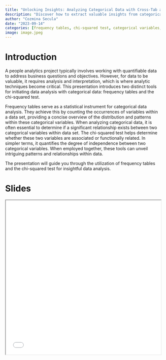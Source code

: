 ```yaml
---
title: "Unlocking Insights: Analyzing Categorical Data with Cross-Tab and Chi-Squared Test"
description: "Discover how to extract valuable insights from categorical data using frequency tables and the chi-squared test, with a case study on gender representation in senior roles."
author: "Cozmina Secula"
date: "2023-09-14"
categories: [frequency tables, chi-squared test, categorical variables, quantitative analysis]
image: image.jpeg
---
```


# Introduction

A people analytics project typically involves working with quantifiable data to address business questions and objectives. However, for data to be valuable, it requires analysis and interpretation, which is where analytic techniques become critical. This presentation introduces two distinct tools for initiating data analysis with categorical data: frequency tables and the chi-squared test.

Frequency tables serve as a statistical instrument for categorical data analysis. They achieve this by counting the occurrences of variables within a data set, providing a concise overview of the distribution and patterns within these categorical variables. When analyzing categorical data, it is often essential to determine if a significant relationship exists between two categorical variables within data set. The chi-squared test helps determine whether these two variables are associated or functionally related. In simpler terms, it quantifies the degree of independence between two categorical variables. When employed together, these tools can unveil intriguing patterns and relationships within data.

The presentation will guide you through the utilization of frequency tables and the chi-squared test for insightful data analysis.

# Slides



<iframe src="slides.html" width="100%" height="500px" border="0" >

</iframe>
